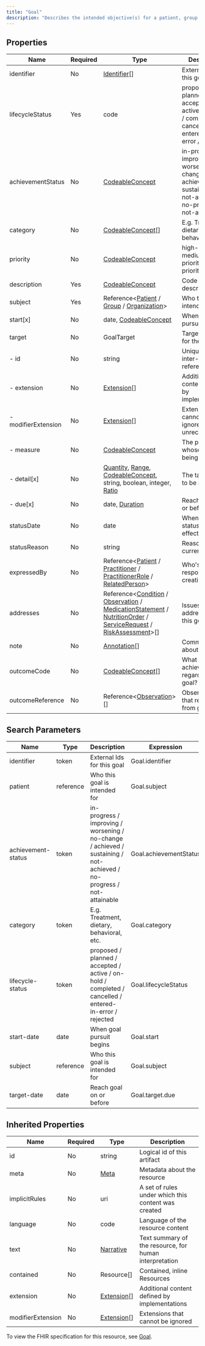 ```yaml
---
title: "Goal"
description: "Describes the intended objective(s) for a patient, group or organization care, for example, weight loss, restoring an activity of daily living, obtaining herd immunity via immunization, meeting a process improvement objective, etc."
---
```


## Properties

| Name                | Required | Type                                                                                                                                                                                                                                                                                                                                                                                                 | Description                                                                                                           |
| ------------------- | -------- | ---------------------------------------------------------------------------------------------------------------------------------------------------------------------------------------------------------------------------------------------------------------------------------------------------------------------------------------------------------------------------------------------------- | --------------------------------------------------------------------------------------------------------------------- |
| identifier          | No       | [Identifier](/medical-api/fhir/data-types/identifier)[]                                                                                                                                                                                                                                                                                                                                              | External Ids for this goal                                                                                            |
| lifecycleStatus     | Yes      | code                                                                                                                                                                                                                                                                                                                                                                                                 | proposed / planned / accepted / active / on-hold / completed / cancelled / entered-in-error / rejected                |
| achievementStatus   | No       | [CodeableConcept](/medical-api/fhir/data-types/codeableconcept)                                                                                                                                                                                                                                                                                                                                      | in-progress / improving / worsening / no-change / achieved / sustaining / not-achieved / no-progress / not-attainable |
| category            | No       | [CodeableConcept](/medical-api/fhir/data-types/codeableconcept)[]                                                                                                                                                                                                                                                                                                                                    | E.g. Treatment, dietary, behavioral, etc.                                                                             |
| priority            | No       | [CodeableConcept](/medical-api/fhir/data-types/codeableconcept)                                                                                                                                                                                                                                                                                                                                      | high-priority / medium-priority / low-priority                                                                        |
| description         | Yes      | [CodeableConcept](/medical-api/fhir/data-types/codeableconcept)                                                                                                                                                                                                                                                                                                                                      | Code or text describing goal                                                                                          |
| subject             | Yes      | Reference&lt;[Patient](/medical-api/fhir/resources/patient) / [Group](/medical-api/fhir/resources/group) / [Organization](/medical-api/fhir/resources/organization)&gt;                                                                                                                                                                                                                              | Who this goal is intended for                                                                                         |
| start[x]            | No       | date, [CodeableConcept](/medical-api/fhir/data-types/codeableconcept)                                                                                                                                                                                                                                                                                                                                | When goal pursuit begins                                                                                              |
| target              | No       | GoalTarget                                                                                                                                                                                                                                                                                                                                                                                           | Target outcome for the goal                                                                                           |
| - id                | No       | string                                                                                                                                                                                                                                                                                                                                                                                               | Unique id for inter-element referencing                                                                               |
| - extension         | No       | [Extension](/medical-api/fhir/data-types/extension)[]                                                                                                                                                                                                                                                                                                                                                | Additional content defined by implementations                                                                         |
| - modifierExtension | No       | [Extension](/medical-api/fhir/data-types/extension)[]                                                                                                                                                                                                                                                                                                                                                | Extensions that cannot be ignored even if unrecognized                                                                |
| - measure           | No       | [CodeableConcept](/medical-api/fhir/data-types/codeableconcept)                                                                                                                                                                                                                                                                                                                                      | The parameter whose value is being tracked                                                                            |
| - detail[x]         | No       | [Quantity](/medical-api/fhir/data-types/quantity), [Range](/medical-api/fhir/data-types/range), [CodeableConcept](/medical-api/fhir/data-types/codeableconcept), string, boolean, integer, [Ratio](/medical-api/fhir/data-types/ratio)                                                                                                                                                               | The target value to be achieved                                                                                       |
| - due[x]            | No       | date, [Duration](/medical-api/fhir/data-types/duration)                                                                                                                                                                                                                                                                                                                                              | Reach goal on or before                                                                                               |
| statusDate          | No       | date                                                                                                                                                                                                                                                                                                                                                                                                 | When goal status took effect                                                                                          |
| statusReason        | No       | string                                                                                                                                                                                                                                                                                                                                                                                               | Reason for current status                                                                                             |
| expressedBy         | No       | Reference&lt;[Patient](/medical-api/fhir/resources/patient) / [Practitioner](/medical-api/fhir/resources/practitioner) / [PractitionerRole](/medical-api/fhir/resources/practitionerrole) / [RelatedPerson](/medical-api/fhir/resources/relatedperson)&gt;                                                                                                                                           | Who's responsible for creating Goal?                                                                                  |
| addresses           | No       | Reference&lt;[Condition](/medical-api/fhir/resources/condition) / [Observation](/medical-api/fhir/resources/observation) / [MedicationStatement](/medical-api/fhir/resources/medicationstatement) / [NutritionOrder](/medical-api/fhir/resources/nutritionorder) / [ServiceRequest](/medical-api/fhir/resources/servicerequest) / [RiskAssessment](/medical-api/fhir/resources/riskassessment)&gt;[] | Issues addressed by this goal                                                                                         |
| note                | No       | [Annotation](/medical-api/fhir/data-types/annotation)[]                                                                                                                                                                                                                                                                                                                                              | Comments about the goal                                                                                               |
| outcomeCode         | No       | [CodeableConcept](/medical-api/fhir/data-types/codeableconcept)[]                                                                                                                                                                                                                                                                                                                                    | What result was achieved regarding the goal?                                                                          |
| outcomeReference    | No       | Reference&lt;[Observation](/medical-api/fhir/resources/observation)&gt;[]                                                                                                                                                                                                                                                                                                                            | Observation that resulted from goal                                                                                   |

## Search Parameters

| Name               | Type      | Description                                                                                                           | Expression             |
| ------------------ | --------- | --------------------------------------------------------------------------------------------------------------------- | ---------------------- |
| identifier         | token     | External Ids for this goal                                                                                            | Goal.identifier        |
| patient            | reference | Who this goal is intended for                                                                                         | Goal.subject           |
| achievement-status | token     | in-progress / improving / worsening / no-change / achieved / sustaining / not-achieved / no-progress / not-attainable | Goal.achievementStatus |
| category           | token     | E.g. Treatment, dietary, behavioral, etc.                                                                             | Goal.category          |
| lifecycle-status   | token     | proposed / planned / accepted / active / on-hold / completed / cancelled / entered-in-error / rejected                | Goal.lifecycleStatus   |
| start-date         | date      | When goal pursuit begins                                                                                              | Goal.start             |
| subject            | reference | Who this goal is intended for                                                                                         | Goal.subject           |
| target-date        | date      | Reach goal on or before                                                                                               | Goal.target.due        |

## Inherited Properties

| Name              | Required | Type                                                  | Description                                            |
| ----------------- | -------- | ----------------------------------------------------- | ------------------------------------------------------ |
| id                | No       | string                                                | Logical id of this artifact                            |
| meta              | No       | [Meta](/medical-api/fhir/data-types/meta)             | Metadata about the resource                            |
| implicitRules     | No       | uri                                                   | A set of rules under which this content was created    |
| language          | No       | code                                                  | Language of the resource content                       |
| text              | No       | [Narrative](/medical-api/fhir/data-types/narrative)   | Text summary of the resource, for human interpretation |
| contained         | No       | Resource[]                                            | Contained, inline Resources                            |
| extension         | No       | [Extension](/medical-api/fhir/data-types/extension)[] | Additional content defined by implementations          |
| modifierExtension | No       | [Extension](/medical-api/fhir/data-types/extension)[] | Extensions that cannot be ignored                      |

To view the FHIR specification for this resource, see [Goal](https://www.hl7.org/fhir/StructureDefinition/Goal).
